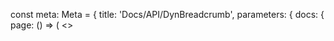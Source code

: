 
const meta: Meta = {
  title: 'Docs/API/DynBreadcrumb',
  parameters: {
    docs: {
      page: () => (
        <>
          <Title />
          <Subtitle>API Reference</Subtitle>
          <Description>DynBreadcrumb/DynBreadcrumbItem sa overflow (maxItems) i aria-current="page".</Description>
          <Primary />
          <ArgsTable of={Types} />
          <Stories />
        </>
      )
    }
  }
}

